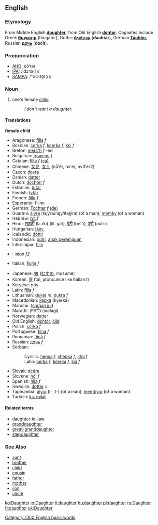 ==English==
===Etymology===
From Middle English '''[[doughter]]''', from Old English '''[[dohtor]]'''. Cognates include Greek '''[[θυγατηρ]]''' (thugater), Gothic '''[[𐌳𐌰𐌿𐌷𐍄𐌰𐍂]]''' ('''dauhtar'''), German '''[[Tochter]]''', Russian '''[[дочь]]''' ('''doch''').

===Pronunciation===
*[[w:AHD|AHD]]: dô'tər
*[[w:IPA|IPA]]: /ˈdɔːtə(r)/
*[[w:SAMPA|SAMPA]]: /"dO:t@(r)/

===Noun===
#one's female [[child]]
#:''I don't want a daughter.''

====Translations====
<!--DefA-->'''female child'''
{{top}}
<!--languages from A to I go here-->
*Aragonese: [[filla]] ''f''
*Bosnian: [[ćerka]] ''f'', [[kćerka]] ''f'', [[kći]] ''f''
*Breton: [[merc'h]] ''f'' -ed
*Bulgarian: [[дъщеря]] ''f''
*Catalan: [[filla]] ''f'' [[:ca:filla|(ca)]]
*Chinese: [[女兒]], [[女儿]] (nǚ'ér, nv'er, nv3'er2)
*Czech: [[dcera]]
*Danish: [[datter]]
*Dutch: [[dochter]] ''f''
*Estonian: [[tütar]]
*Finnish: [[tytär]]
*French: [[fille]] ''f''
*Esperanto: [[filino]]
*German: [[Tochter]] ''f'' [[:de:Tochter|(de)]] 
*Guaraní: [[ajýra]] (tajýra/rajy/itajýra) (of a man); [[memby]] (of a woman)
*Hebrew: [[בת|בַּת]] ''f''
*Hindi: [[लड़की]] (la.rki) (lit. ''girl''), [[बेटी]] (bet'ī), [[पुत्री]] (putrī)
*Hungarian: [[lány]]
*Icelandic: [[dóttir]]
*Indonesian: [[putri]], [[anak perempuan]]
*Interlingua: [[filia]]
*{{ga}}: [[iníon]] ''f2''
*Italian: [[figlia]] ''f''
{{mid}}
<!--languages from J to Z go here-->
*Japanese: [[娘]] ([[むすめ]], musume)
*Korean: [[딸]] (tal, pronounce like italian ''t'')
*Koryese: nöy
*Latin: [[filia]] ''f''
*Lithuanian: [[duktė]] ''m'', [[dukra]] ''f''
*Macedonian: [[ќерка]] (kyerka)
*Manchu: ([[sargan jui]])
*Marathi: (मलगी) (malagī)
*Norwegian: [[datter]]
*Old English: [[dohtor]], [[cild|ċild]]
*Polish: [[córka]] ''f''
*Portuguese: [[filha]] ''f''
*Romanian: [[fiică]] ''f''
*Russian: [[дочь]] ''f''
*Serbian:
*:Cyrillic: [[ћерка]] ''f'', [[кћерка]] ''f'', [[кћи]] ''f''
*:Latin: [[ćerka]] ''f'', [[kćerka]] ''f'', [[kći]] ''f''
*Slovak: [[dcéra]]
*Slovene: [[hči]] ''f''
*Spanish: [[hija]] ''f''
*Swedish: [[dotter]] ''c''
*Tupinambá: [[aîyra]] (t-, t-) (of a man); [[membyra]] (of a woman)
*Turkish: [[kız evlat]]
{{bottom}}

====Related terms====
*[[daughter-in-law]]
*[[granddaughter]]
*[[great-granddaughter]]
*[[stepdaughter]]

===See Also===
*[[aunt]]
*[[brother]]
*[[child]]
*[[cousin]]
*[[father]]
*[[mother]]
*[[son]]
*[[uncle]]

[[Category:1000 English basic words]]

[[ko:Daughter]]
[[io:Daughter]]
[[it:daughter]]
[[hu:daughter]]
[[pl:daughter]]
[[ru:Daughter]]
[[fi:daughter]]
[[uk:Daughter]]